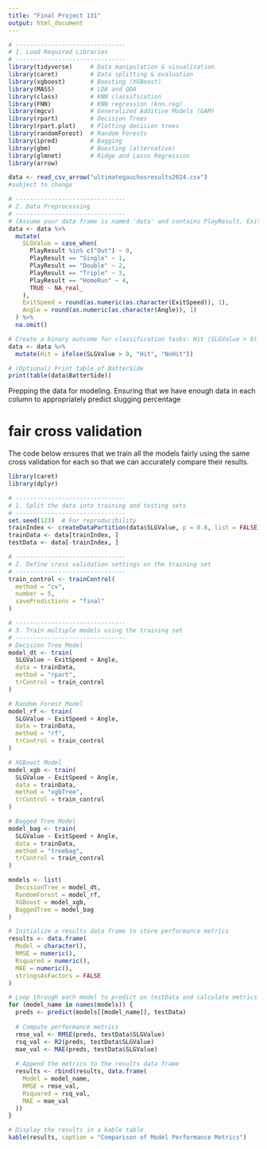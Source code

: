 ```yaml
---
title: "Final Project 131"
output: html_document
--- 
```

```r
# -------------------------------
# 1. Load Required Libraries
# -------------------------------
library(tidyverse)     # Data manipulation & visualization
library(caret)         # Data splitting & evaluation
library(xgboost)       # Boosting (XGBoost)
library(MASS)          # LDA and QDA
library(class)         # KNN classification
library(FNN)           # KNN regression (knn.reg)
library(mgcv)          # Generalized Additive Models (GAM)
library(rpart)         # Decision Trees
library(rpart.plot)    # Plotting decision trees
library(randomForest)  # Random Forests
library(ipred)         # Bagging
library(gbm)           # Boosting (alternative)
library(glmnet)        # Ridge and Lasso Regression
library(arrow)

```

```r
data <- read_csv_arrow("ultimategauchosresults2024.csv")
#subject to change
```

```r
# -------------------------------
# 2. Data Preprocessing
# -------------------------------
# (Assume your data frame is named 'data' and contains PlayResult, ExitSpeed, Angle, BatterSide, etc.)
data <- data %>%
  mutate(
    SLGValue = case_when(
      PlayResult %in% c("Out") ~ 0,
      PlayResult == "Single" ~ 1,
      PlayResult == "Double" ~ 2,
      PlayResult == "Triple" ~ 3,
      PlayResult == "HomeRun" ~ 4,
      TRUE ~ NA_real_
    ),
    ExitSpeed = round(as.numeric(as.character(ExitSpeed)), 1),
    Angle = round(as.numeric(as.character(Angle)), 1)
  ) %>%
  na.omit()

# Create a binary outcome for classification tasks: Hit (SLGValue > 0) vs. NoHit
data <- data %>%
  mutate(Hit = ifelse(SLGValue > 0, "Hit", "NoHit"))

# (Optional) Print table of BatterSide
print(table(data$BatterSide))
```
Prepping the data for modeling. Ensuring that we have enough data in each column to appropriately predict slugging percentage

# fair cross validation


The code below ensures that we train all the models fairly using the same cross validation for each so that we can accurately compare their results. 


```r
library(caret)
library(dplyr)

# -------------------------------
# 1. Split the data into training and testing sets
# -------------------------------
set.seed(123)  # For reproducibility
trainIndex <- createDataPartition(data$SLGValue, p = 0.8, list = FALSE)
trainData <- data[trainIndex, ]
testData <- data[-trainIndex, ]

# -------------------------------
# 2. Define cross validation settings on the training set
# -------------------------------
train_control <- trainControl(
  method = "cv",
  number = 5,
  savePredictions = "final"
)

# -------------------------------
# 3. Train multiple models using the training set
# -------------------------------
# Decision Tree Model
model_dt <- train(
  SLGValue ~ ExitSpeed + Angle,
  data = trainData,
  method = "rpart",
  trControl = train_control
)

# Random Forest Model
model_rf <- train(
  SLGValue ~ ExitSpeed + Angle,
  data = trainData,
  method = "rf",
  trControl = train_control
)

# XGBoost Model
model_xgb <- train(
  SLGValue ~ ExitSpeed + Angle,
  data = trainData,
  method = "xgbTree",
  trControl = train_control
)

# Bagged Tree Model
model_bag <- train(
  SLGValue ~ ExitSpeed + Angle,
  data = trainData,
  method = "treebag",
  trControl = train_control
)

```


```r
models <- list(
  DecisionTree = model_dt,
  RandomForest = model_rf,
  XGBoost = model_xgb,
  BaggedTree = model_bag
)

# Initialize a results data frame to store performance metrics
results <- data.frame(
  Model = character(),
  RMSE = numeric(),
  Rsquared = numeric(),
  MAE = numeric(),
  stringsAsFactors = FALSE
)

# Loop through each model to predict on testData and calculate metrics
for (model_name in names(models)) {
  preds <- predict(models[[model_name]], testData)
  
  # Compute performance metrics
  rmse_val <- RMSE(preds, testData$SLGValue)
  rsq_val <- R2(preds, testData$SLGValue)
  mae_val <- MAE(preds, testData$SLGValue)
  
  # Append the metrics to the results data frame
  results <- rbind(results, data.frame(
    Model = model_name,
    RMSE = rmse_val,
    Rsquared = rsq_val,
    MAE = mae_val
  ))
}

# Display the results in a kable table
kable(results, caption = "Comparison of Model Performance Metrics")
```
